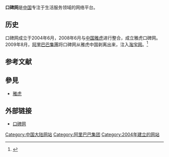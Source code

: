 {{NoteTA|G1=IT}}
{{Infobox Company
 | company_name     = 口碑网
 | company_logo     = Koubei logo.svg
 | type             = 
 | foundation       = 2004年6月
 | founder          = [[李治国_(企业家)|李治国]]<ref>{{Cite web|title=挖财CEO李治国：人生是一次旅行 应该多尝试|url=http://zj.sina.com.cn/city/cityfocus/251/2014/0605/11312.html?ref_from_weibo|accessdate=2020-05-11|work=新浪}}</ref>
 | location         = [[杭州|杭州]]
 | area_served      = {{CHN}}
 | key_people       = 
 | industry         = [[生活服务|生活服务]]
 | products         = 
 | services         = 
 | revenue          = 
 | operating_income = 
 | net_income       = 
 | owner            = 
 | num_employees    = 
 | parent           = [[阿里巴巴公司|阿里巴巴]]
 | divisions        = 
 | subsid           = 
 | slogan           = 
 | homepage         = https://www.koubei.com/
 | footnotes        = 
}}
'''口碑网'''是[[中国|中国]]专注于生活服务领域的网络平台。

==历史==
口碑网成立于2004年6月，2008年6月与[[中国雅虎|中国雅虎]]进行整合，成立雅虎口碑网。2009年8月，[[阿里巴巴集團|阿里巴巴集團]]将口碑网从雅虎中国剥离出来，注入[[淘宝网|淘宝网]]。<ref>{{cite web|url=http://tech.sina.com.cn/i/2009-08-21/09433372733.shtml|title=阿里巴巴将口碑网拆出中国雅虎注入淘宝|publisher=[[新浪网|新浪网]]|date=2009年8月21日|accessdate=2014年5月5日|archive-date=2014年5月5日|archive-url=https://web.archive.org/web/20140505193210/http://tech.sina.com.cn/i/2009-08-21/09433372733.shtml|dead-url=no}}</ref>

== 参考文献 ==
{{Reflist}}

== 參見 ==
* [[雅虎|雅虎]]

==外部链接==
* {{zh-cn}}[https://www.koubei.com 口碑网]{{Wayback|url=https://www.koubei.com/ |date=20180127202531 }}

{{Website-stub}}
{{阿里巴巴集团}}

[[Category:中国大陆网站|Category:中国大陆网站]]
[[Category:阿里巴巴集团|Category:阿里巴巴集团]]
[[Category:2004年建立的网站|Category:2004年建立的网站]]